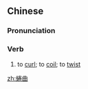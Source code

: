 ==Chinese==
{{zh-forms|alt=拳曲}}

===Pronunciation===
{{zh-pron
|m=quánqū
|cat=v
}}

===Verb===
{{zh-verb}}

# {{lb|zh|of the body of a human, animal or plant}} to [[curl]]; to [[coil]]; to [[twist]]

[[zh:蜷曲]]